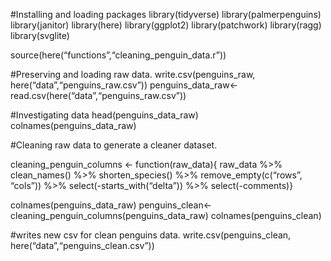 #Installing and loading packages
library(tidyverse)
library(palmerpenguins)
library(janitor)
library(here)
library(ggplot2)
library(patchwork)
library(ragg)
library(svglite)

source(here("functions","cleaning_penguin_data.r"))

#Preserving and loading raw data.
write.csv(penguins_raw, here("data","penguins_raw.csv"))
penguins_data_raw<-read.csv(here("data","penguins_raw.csv"))

#Investigating data
head(penguins_data_raw)
colnames(penguins_data_raw)

#Cleaning raw data to generate a cleaner dataset.

cleaning_penguin_columns <- function(raw_data){
    raw_data %>% 
    clean_names() %>% 
    shorten_species() %>% 
      remove_empty(c("rows", "cols")) %>% 
      select(-starts_with("delta")) %>% 
      select(-comments)}
      
colnames(penguins_data_raw)
penguins_clean<-cleaning_penguin_columns(penguins_data_raw)
colnames(penguins_clean)

#writes new csv for clean penguins data. 
write.csv(penguins_clean, here("data","penguins_clean.csv"))

